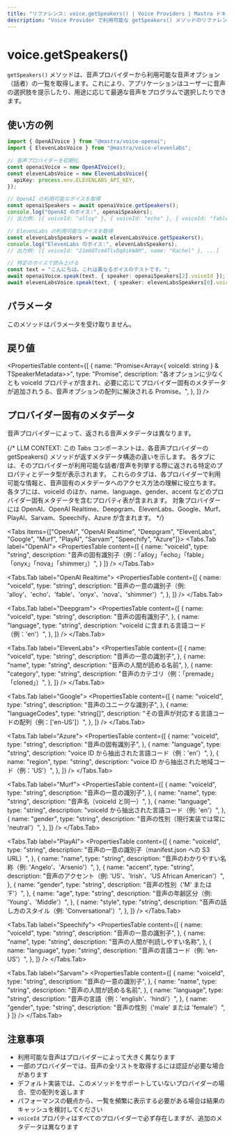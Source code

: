 ```yaml
---
title: "リファレンス: voice.getSpeakers() | Voice Providers | Mastra ドキュメント"
description: "Voice Provider で利用可能な getSpeakers() メソッドのリファレンス。使用可能な音声オプションを取得します。"
---
```




# voice.getSpeakers()

`getSpeakers()` メソッドは、音声プロバイダーから利用可能な音声オプション（話者）の一覧を取得します。これにより、アプリケーションはユーザーに音声の選択肢を提示したり、用途に応じて最適な音声をプログラムで選択したりできます。

## 使い方の例

```typescript
import { OpenAIVoice } from "@mastra/voice-openai";
import { ElevenLabsVoice } from "@mastra/voice-elevenlabs";

// 音声プロバイダーを初期化
const openaiVoice = new OpenAIVoice();
const elevenLabsVoice = new ElevenLabsVoice({
  apiKey: process.env.ELEVENLABS_API_KEY,
});

// OpenAI の利用可能なボイスを取得
const openaiSpeakers = await openaiVoice.getSpeakers();
console.log("OpenAI のボイス:", openaiSpeakers);
// 出力例: [{ voiceId: "alloy" }, { voiceId: "echo" }, { voiceId: "fable" }, ...]

// ElevenLabs の利用可能なボイスを取得
const elevenLabsSpeakers = await elevenLabsVoice.getSpeakers();
console.log("ElevenLabs のボイス:", elevenLabsSpeakers);
// 出力例: [{ voiceId: "21m00Tcm4TlvDq8ikWAM", name: "Rachel" }, ...]

// 特定のボイスで読み上げる
const text = "こんにちは。これは異なるボイスのテストです。";
await openaiVoice.speak(text, { speaker: openaiSpeakers[2].voiceId });
await elevenLabsVoice.speak(text, { speaker: elevenLabsSpeakers[0].voiceId });
```


## パラメータ

このメソッドはパラメータを受け取りません。

## 戻り値

<PropertiesTable
  content={[
    {
      name: "Promise<Array<{ voiceId: string } & TSpeakerMetadata>>",
      type: "Promise",
      description:
        "各オプションに少なくとも voiceId プロパティが含まれ、必要に応じてプロバイダー固有のメタデータが追加されうる、音声オプションの配列に解決される Promise。",
    },
  ]}
/>

## プロバイダー固有のメタデータ

音声プロバイダーによって、返される音声メタデータは異なります。

{/*
LLM CONTEXT: この Tabs コンポーネントは、各音声プロバイダーの getSpeakers() メソッドが返すメタデータ構造の違いを示します。
各タブには、そのプロバイダーが利用可能な話者/音声を列挙する際に返される特定のプロパティとデータ型が表示されます。
これらのタブは、各プロバイダーで利用可能な情報と、音声固有のメタデータへのアクセス方法の理解に役立ちます。
各タブには、voiceId のほか、name、language、gender、accent などのプロバイダー固有メタデータを含むプロパティ表が含まれます。
対象プロバイダーには OpenAI、OpenAI Realtime、Deepgram、ElevenLabs、Google、Murf、PlayAI、Sarvam、Speechify、Azure が含まれます。
*/}

<Tabs items={["OpenAI", "OpenAI Realtime", "Deepgram", "ElevenLabs", "Google", "Murf", "PlayAI", "Sarvam", "Speechify", "Azure"]}>
  <Tabs.Tab label="OpenAI">
    <PropertiesTable
      content={[
  {
    name: "voiceId",
    type: "string",
    description: "音声の固有識別子（例：「alloy」「echo」「fable」「onyx」「nova」「shimmer」）",
  }
]}
    />
  </Tabs.Tab>

  <Tabs.Tab label="OpenAI Realtime">
    <PropertiesTable
      content={[
{
  name: "voiceId",
  type: "string",
  description:
    "音声の一意の識別子（例: 'alloy'、'echo'、'fable'、'onyx'、'nova'、'shimmer'）",
},
]}
    />
  </Tabs.Tab>

  <Tabs.Tab label="Deepgram">
    <PropertiesTable
      content={[
{
  name: "voiceId",
  type: "string",
  description: "音声の固有識別子",
},
{
  name: "language",
  type: "string",
  description: "voiceId に含まれる言語コード（例：'en'）",
},
]}
    />
  </Tabs.Tab>

  <Tabs.Tab label="ElevenLabs">
    <PropertiesTable
      content={[
{
  name: "voiceId",
  type: "string",
  description: "音声の一意の識別子",
},
{
  name: "name",
  type: "string",
  description: "音声の人間が読める名前",
},
{
  name: "category",
  type: "string",
  description: "音声のカテゴリ（例：「premade」「cloned」）",
},
]}
    />
  </Tabs.Tab>

  <Tabs.Tab label="Google">
    <PropertiesTable
      content={[
{
  name: "voiceId",
  type: "string",
  description: "音声のユニークな識別子",
},
{
  name: "languageCodes",
  type: "string[]",
  description:
    "その音声が対応する言語コードの配列（例：['en-US']）",
},
]}
    />
  </Tabs.Tab>

  <Tabs.Tab label="Azure">
    <PropertiesTable
      content={[
{
  name: "voiceId",
  type: "string",
  description: "音声の固有識別子",
},
{
  name: "language",
  type: "string",
  description: "voice ID から抽出された言語コード（例：'en'）",
},
{
  name: "region",
  type: "string",
  description: "voice ID から抽出された地域コード（例：'US'）",
},
]}
    />
  </Tabs.Tab>

  <Tabs.Tab label="Murf">
    <PropertiesTable
      content={[
{
  name: "voiceId",
  type: "string",
  description: "音声の一意の識別子",
},
{
  name: "name",
  type: "string",
  description: "音声名（voiceId と同一）",
},
{
  name: "language",
  type: "string",
  description: "voiceId から抽出された言語コード（例: 'en'）",
},
{
  name: "gender",
  type: "string",
  description:
    "音声の性別（現行実装では常に 'neutral'）",
},
]}
    />
  </Tabs.Tab>

  <Tabs.Tab label="PlayAI">
    <PropertiesTable
      content={[
{
  name: "voiceId",
  type: "string",
  description:
    "音声の一意の識別子（manifest.json への S3 URL）",
},
{
  name: "name",
  type: "string",
  description:
    "音声のわかりやすい名称（例: 'Angelo'、'Arsenio'）",
},
{
  name: "accent",
  type: "string",
  description:
    "音声のアクセント（例: 'US'、'Irish'、'US African American'）",
},
{
  name: "gender",
  type: "string",
  description: "音声の性別（'M' または 'F'）",
},
{
  name: "age",
  type: "string",
  description: "音声の年齢区分（例: 'Young'、'Middle'）",
},
{
  name: "style",
  type: "string",
  description: "音声の話し方のスタイル（例: 'Conversational'）",
},
]}
    />
  </Tabs.Tab>

  <Tabs.Tab label="Speechify">
    <PropertiesTable
      content={[
{
  name: "voiceId",
  type: "string",
  description: "音声の一意の識別子",
},
{
  name: "name",
  type: "string",
  description: "音声の人間が判読しやすい名称",
},
{
  name: "language",
  type: "string",
  description: "音声の言語コード（例: 'en-US'）",
},
]}
    />
  </Tabs.Tab>

  <Tabs.Tab label="Sarvam">
    <PropertiesTable
      content={[
  {
    name: "voiceId",
    type: "string",
    description: "音声の一意の識別子",
  },
  {
    name: "name",
    type: "string",
    description: "音声の人間が読める名前",
  },
  {
    name: "language",
    type: "string",
    description: "音声の言語（例：'english'、'hindi'）",
  },
  {
    name: "gender",
    type: "string",
    description: "音声の性別（'male' または 'female'）",
  }
]}
    />
  </Tabs.Tab>
</Tabs>

## 注意事項

- 利用可能な音声はプロバイダーによって大きく異なります
- 一部のプロバイダーでは、音声の全リストを取得するには認証が必要な場合があります
- デフォルト実装では、このメソッドをサポートしていないプロバイダーの場合、空の配列を返します
- パフォーマンスの観点から、一覧を頻繁に表示する必要がある場合は結果のキャッシュを検討してください
- `voiceId` プロパティはすべてのプロバイダーで必ず存在しますが、追加のメタデータは異なります